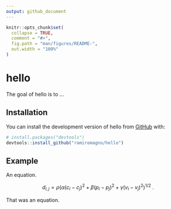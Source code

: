 ```yaml
---
output: github_document
---
```


<!-- README.md is generated from README.Rmd. Please edit that file -->

```r
knitr::opts_chunk$set(
  collapse = TRUE,
  comment = "#>",
  fig.path = "man/figures/README-",
  out.width = "100%"
)
```

# hello

<!-- badges: start -->
<!-- badges: end -->

The goal of hello is to ...

## Installation

You can install the development version of hello from [GitHub](https://github.com/) with:

``` r
# install.packages("devtools")
devtools::install_github("ramiromagno/hello")
```

## Example

An equation.

$$d_{i,j} = \rho (\alpha (c_i-c_j)^2+\beta (p_i-p_j)^2+ \gamma (v_i-v_j)^2)^{1/2}\ .$$

That was an equation.
